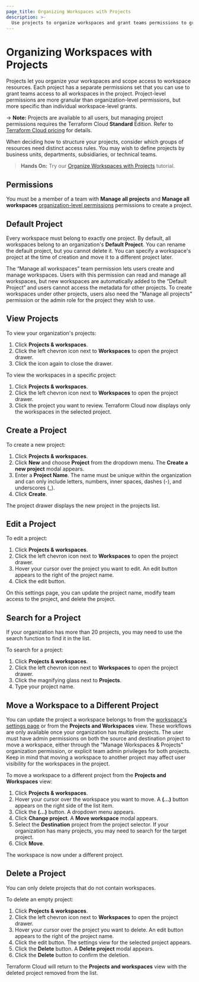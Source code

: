 ```yaml
---
page_title: Organizing Workspaces with Projects
description: >-
  Use projects to organize workspaces and grant teams permissions to groups of workspaces.
---
```


# Organizing Workspaces with Projects 

Projects let you organize your workspaces and scope access to workspace resources. Each project has a separate permissions set that you can use to grant teams access to all workspaces in the project. Project-level permissions are more granular than organization-level permissions, but more specific than individual workspace-level grants.

<!-- BEGIN: TFC:only name:pnp-callout -->
-> **Note:** Projects are available to all users, but managing project permissions requires the Terraform Cloud **Standard** Edition. Refer to [Terraform Cloud pricing](https://www.hashicorp.com/products/terraform/pricing) for details.
<!-- END: TFC:only name:pnp-callout -->

When deciding how to structure your projects, consider which groups of resources need distinct access rules. You may wish to define projects by business units, departments, subsidiaries, or technical teams. 

> **Hands On:**  Try our [Organize Workspaces with Projects](/terraform/tutorials/cloud/projects) tutorial. 

## Permissions

You must be a member of a team with **Manage all projects** and **Manage all workspaces** [organization-level permissions](/terraform/cloud-docs/users-teams-organizations/permissions#organization-permissions) permissions to create a project.

## Default Project

Every workspace must belong to exactly one project. By default, all workspaces belong to an organization's **Default Project**. You can rename the default project, but you cannot delete it. You can specify a workspace's project at the time of creation and move it to a different project later. 

The “Manage all workspaces” team permission lets users create and manage workspaces. Users with this permission can read and manage all workspaces, but new workspaces are automatically added to the “Default Project” and users cannot access the metadata for other projects. To create workspaces under other projects, users also need the "Manage all projects" permission or the admin role for the project they wish to use.

## View Projects

To view your organization's projects:
1. Click **Projects & workspaces**.
1. Click the left chevron icon next to **Workspaces** to open the project drawer. 
1. Click the icon again to close the drawer.

To view the workspaces in a specific project:
1. Click **Projects & workspaces**.
1. Click the left chevron icon next to **Workspaces** to open the project drawer.
1. Click the project you want to review. Terraform Cloud now displays only the workspaces in the selected project.

## Create a Project

To create a new project:
1. Click **Projects & workspaces**.
1. Click **New** and choose **Project** from the dropdown menu. The **Create a new project** modal appears.
1. Enter a **Project Name**. The name must be unique within the organization and can only include letters, numbers, inner spaces, dashes (-), and underscores (_).
1. Click **Create**.

The project drawer displays the new project in the projects list. 

## Edit a Project

To edit a project:
1. Click **Projects & workspaces**.
1. Click the left chevron icon next to **Workspaces** to open the project drawer.
1. Hover your cursor over the project you want to edit. An edit button appears to the right of the project name.
1. Click the edit button.

On this settings page, you can update the project name, modify team access to the project, and delete the project. 

## Search for a Project

If your organization has more than 20 projects, you may need to use the search function to find it in the list.

To search for a project:
1. Click **Projects & workspaces**.
1. Click the left chevron icon next to **Workspaces** to open the project drawer.
1. Click the magnifying glass next to **Projects**.
1. Type your project name.

## Move a Workspace to a Different Project

You can update the project a workspace belongs to from the [workspace's settings page](/terraform/cloud-docs/workspaces/settings) or from the **Projects and Workspaces** view. These workflows are only available once your organization has multiple projects. The user must have admin permissions on both the source and destination project to move a workspace, either through the "Manage Workspaces & Projects" organization permission, or explicit team admin privileges for both projects. Keep in mind that moving a workspace to another project may affect user visibility for the workspaces in the project.

To move a workspace to a different project from the **Projects and Workspaces** view:
1. Click **Projects & workspaces**.
1. Hover your cursor over the workspace you want to move. A **(...)** button appears on the right side of the list item.
1. Click the **(...)** button. A dropdown menu appears.
1. Click **Change project**. A **Move workspace** modal appears.
1. Select the **Destination** project from the project selector. If your organization has many projects, you may need to search for the target project.
1. Click **Move**.

The workspace is now under a different project.

## Delete a Project

You can only delete projects that do not contain workspaces.

To delete an empty project:
1. Click **Projects & workspaces**.
1. Click the left chevron icon next to **Workspaces** to open the project drawer.
1. Hover your cursor over the project you want to delete. An edit button appears to the right of the project name.
1. Click the edit button. The settings view for the selected project appears.
1. Click the **Delete** button. A **Delete project** modal appears.
1. Click the **Delete** button to confirm the deletion.

Terraform Cloud will return to the **Projects and workspaces** view with the deleted project removed from the list.
